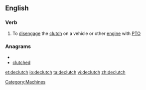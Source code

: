 ==English==

===Verb===
{{en-verb|declutch|es}}

#To [[disengage]] the [[clutch]] on a vehicle or other [[engine]] with [[PTO]]

===Anagrams===
* {{alphagram|ccdehltu}}
* [[clutched#English|clutched]]


[[Category:Machines]]

[[et:declutch]]
[[io:declutch]]
[[ta:declutch]]
[[vi:declutch]]
[[zh:declutch]]